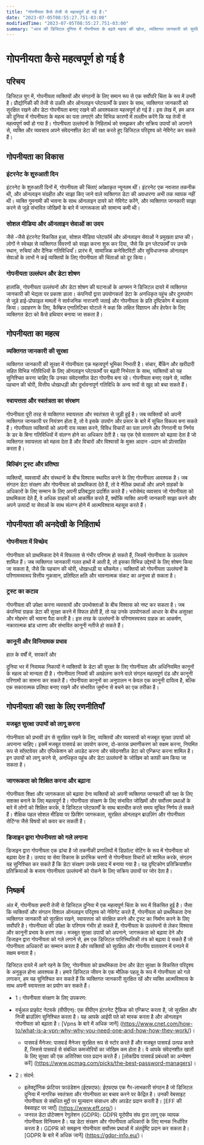 ```yaml
---
title: "गोपनीयता कैसे तेजी से महत्वपूर्ण हो गई है।"
date: "2023-07-05T08:55:27.751-03:00"
modifiedTime: "2023-07-05T08:55:27.751-03:00"
summary: "आज की डिजिटल दुनिया में गोपनीयता के बढ़ते महत्व की खोज, व्यक्तिगत जानकारी को सुरक्षित रखने और स्वायत्तता की रक्षा करने की आवश्यकता पर जोर देते हुए।"
---
```


# गोपनीयता कैसे महत्वपूर्ण हो गई है

## परिचय

डिजिटल युग में, गोपनीयता व्यक्तियों और संगठनों के लिए समान रूप से एक सर्वोपरि चिंता के रूप में उभरी है। प्रौद्योगिकी की तेजी से उन्नति और ऑनलाइन प्लेटफार्मों के प्रसार के साथ, व्यक्तिगत जानकारी को सुरक्षित रखने और डेटा गोपनीयता बनाए रखने की आवश्यकता महत्वपूर्ण हो गई है। इस लेख में, हम आज की दुनिया में गोपनीयता के महत्व का पता लगाएंगे और विभिन्न कारणों में तल्लीन करेंगे कि यह तेजी से महत्वपूर्ण क्यों हो गया है। गोपनीयता उल्लंघनों के निहितार्थ को समझकर और सक्रिय उपायों को अपनाने से, व्यक्ति और व्यवसाय अपने संवेदनशील डेटा की रक्षा करते हुए डिजिटल परिदृश्य को नेविगेट कर सकते हैं।

## गोपनीयता का विकास

### इंटरनेट के शुरुआती दिन

इंटरनेट के शुरुआती दिनों में, गोपनीयता की चिंताएं अपेक्षाकृत न्यूनतम थीं। इंटरनेट एक नवजात तकनीक थी, और ऑनलाइन संग्रहीत और साझा किए जाने वाले व्यक्तिगत डेटा की अवधारणा अभी तक व्यापक नहीं थी। व्यक्ति गुमनामी की भावना के साथ ऑनलाइन दायरे को नेविगेट करेंगे, और व्यक्तिगत जानकारी साझा करने से जुड़े संभावित जोखिमों के बारे में जागरूकता की सामान्य कमी थी।

### सोशल मीडिया और ऑनलाइन सेवाओं का उदय

जैसे -जैसे इंटरनेट विकसित हुआ, सोशल मीडिया प्लेटफॉर्म और ऑनलाइन सेवाओं ने प्रमुखता प्राप्त की। लोगों ने स्वेच्छा से व्यक्तिगत विवरणों को साझा करना शुरू कर दिया, जैसे कि इन प्लेटफार्मों पर उनके स्थान, रुचियां और दैनिक गतिविधियाँ। प्रारंभ में, सामाजिक कनेक्टिविटी और सुविधाजनक ऑनलाइन सेवाओं के लाभों ने कई व्यक्तियों के लिए गोपनीयता की चिंताओं को दूर किया।

### गोपनीयता उल्लंघन और डेटा शोषण
हालांकि, गोपनीयता उल्लंघनों और डेटा शोषण की घटनाओं के आगमन ने डिजिटल दायरे में व्यक्तिगत जानकारी की भेद्यता पर प्रकाश डाला। कंपनियों द्वारा उपयोगकर्ता डेटा के अनधिकृत पहुंच और दुरुपयोग से जुड़े हाई-प्रोफाइल मामलों ने सार्वजनिक नाराजगी जताई और गोपनीयता के प्रति दृष्टिकोण में बदलाव किया। उदाहरण के लिए, कैम्ब्रिज एनालिटिका घोटाले ने कहा कि लक्षित विज्ञापन और हेरफेर के लिए व्यक्तिगत डेटा को कैसे हथियार बनाया जा सकता है।

## गोपनीयता का महत्व

### व्यक्तिगत जानकारी की सुरक्षा

व्यक्तिगत जानकारी की सुरक्षा में गोपनीयता एक महत्वपूर्ण भूमिका निभाती है। संचार, बैंकिंग और खरीदारी सहित विभिन्न गतिविधियों के लिए ऑनलाइन प्लेटफार्मों पर बढ़ती निर्भरता के साथ, व्यक्तियों को यह सुनिश्चित करना चाहिए कि उनका संवेदनशील डेटा गोपनीय बना रहे। गोपनीयता बनाए रखने से, व्यक्ति पहचान की चोरी, वित्तीय धोखाधड़ी और दुर्भावनापूर्ण गतिविधि के अन्य रूपों से खुद को बचा सकते हैं।

### स्वायत्तता और स्वतंत्रता का संरक्षण

गोपनीयता पूरी तरह से व्यक्तिगत स्वायत्तता और स्वतंत्रता से जुड़ी हुई है। जब व्यक्तियों को अपनी व्यक्तिगत जानकारी पर नियंत्रण होता है, तो वे इसके उपयोग और प्रसार के बारे में सूचित विकल्प बना सकते हैं। गोपनीयता व्यक्तियों को अपनी राय व्यक्त करने, विविध विचारों का पता लगाने और निगरानी या निर्णय के डर के बिना गतिविधियों में संलग्न होने का अधिकार देती है। यह एक ऐसे वातावरण को बढ़ावा देता है जो व्यक्तिगत स्वायत्तता को महत्व देता है और विचारों और विश्वासों के मुक्त आदान -प्रदान को प्रोत्साहित करता है।

### बिल्डिंग ट्रस्ट और प्रतिष्ठा

व्यक्तियों, व्यवसायों और संस्थानों के बीच विश्वास स्थापित करने के लिए गोपनीयता आवश्यक है। जब संगठन डेटा संरक्षण और गोपनीयता को प्राथमिकता देते हैं, तो वे नैतिक प्रथाओं और अपने ग्राहकों के अधिकारों के लिए सम्मान के लिए अपनी प्रतिबद्धता प्रदर्शित करते हैं। भरोसेमंद व्यवसाय जो गोपनीयता को प्राथमिकता देते हैं, वे अधिक ग्राहकों को आकर्षित करते हैं, क्योंकि व्यक्ति अपनी जानकारी साझा करने और अपने उत्पादों या सेवाओं के साथ संलग्न होने में आत्मविश्वास महसूस करते हैं।

## गोपनीयता की अनदेखी के निहितार्थ

### गोपनीयता में विच्छेद
गोपनीयता को प्राथमिकता देने में विफलता से गंभीर परिणाम हो सकते हैं, जिसमें गोपनीयता के उल्लंघन शामिल हैं। जब व्यक्तिगत जानकारी गलत हाथों में आती है, तो इसका विभिन्न उद्देश्यों के लिए शोषण किया जा सकता है, जैसे कि पहचान की चोरी, धोखाधड़ी या ब्लैकमेल। व्यक्तियों को गोपनीयता उल्लंघनों के परिणामस्वरूप वित्तीय नुकसान, प्रतिष्ठित क्षति और भावनात्मक संकट का अनुभव हो सकता है।

### ट्रस्ट का कटाव

गोपनीयता की उपेक्षा करना व्यवसायों और उपभोक्ताओं के बीच विश्वास को नष्ट कर सकता है। जब कंपनियां ग्राहक डेटा की सुरक्षा करने में विफल होती हैं, तो यह उनके उपयोगकर्ता आधार के बीच असुरक्षा और मोहभंग की भावना पैदा करती है। इस तरह के उल्लंघनों के परिणामस्वरूप ग्राहक का आकर्षण, नकारात्मक ब्रांड धारणा और संभावित कानूनी नतीजे हो सकते हैं।

### कानूनी और विनियामक प्रभाव

हाल के वर्षों में, सरकारें और

दुनिया भर में नियामक निकायों ने व्यक्तियों के डेटा की सुरक्षा के लिए गोपनीयता और अधिनियमित कानूनों के महत्व को मान्यता दी है। गोपनीयता नियमों की अवहेलना करने वाले संगठन महत्वपूर्ण दंड और कानूनी परिणामों का सामना कर सकते हैं। गोपनीयता कानूनों का अनुपालन न केवल एक कानूनी दायित्व है, बल्कि एक सकारात्मक प्रतिष्ठा बनाए रखने और संभावित जुर्माना से बचने का एक तरीका है।

## गोपनीयता की रक्षा के लिए रणनीतियाँ

### मजबूत सुरक्षा उपायों को लागू करना

गोपनीयता को प्रभावी ढंग से सुरक्षित रखने के लिए, व्यक्तियों और व्यवसायों को मजबूत सुरक्षा उपायों को अपनाना चाहिए। इसमें मजबूत पासवर्ड का उपयोग करना, दो-कारक प्रमाणीकरण को सक्षम करना, नियमित रूप से सॉफ़्टवेयर और एप्लिकेशन को अपडेट करना और संवेदनशील डेटा को एन्क्रिप्ट करना शामिल है। इन उपायों को लागू करने से, अनधिकृत पहुंच और डेटा उल्लंघनों के जोखिम को काफी कम किया जा सकता है।

### जागरूकता को शिक्षित करना और बढ़ाना
गोपनीयता शिक्षा और जागरूकता को बढ़ावा देना व्यक्तियों को अपनी व्यक्तिगत जानकारी की रक्षा के लिए सशक्त बनाने के लिए महत्वपूर्ण है। गोपनीयता संरक्षण के लिए संभावित जोखिमों और सर्वोत्तम प्रथाओं के बारे में लोगों को शिक्षित करके, वे डिजिटल प्लेटफार्मों के साथ बातचीत करते समय सूचित निर्णय ले सकते हैं। शैक्षिक पहल सोशल मीडिया पर फ़िशिंग जागरूकता, सुरक्षित ऑनलाइन ब्राउज़िंग और गोपनीयता सेटिंग्स जैसे विषयों को कवर कर सकती है।

### डिजाइन द्वारा गोपनीयता को गले लगाना

डिजाइन द्वारा गोपनीयता एक ढांचा है जो तकनीकी प्रणालियों में डिफ़ॉल्ट सेटिंग के रूप में गोपनीयता को बढ़ावा देता है। उत्पाद या सेवा विकास के प्रारंभिक चरणों से गोपनीयता विचारों को शामिल करके, संगठन यह सुनिश्चित कर सकते हैं कि डेटा संरक्षण उनके प्रसाद में बनाया गया है। यह दृष्टिकोण प्रतिक्रियाशील प्रतिक्रियाओं के बजाय गोपनीयता उल्लंघनों को रोकने के लिए सक्रिय उपायों पर जोर देता है।

## निष्कर्ष

अंत में, गोपनीयता हमारी तेजी से डिजिटल दुनिया में एक महत्वपूर्ण चिंता के रूप में विकसित हुई है। जैसा कि व्यक्तियों और संगठन विशाल ऑनलाइन परिदृश्य को नेविगेट करते हैं, गोपनीयता को प्राथमिकता देना व्यक्तिगत जानकारी को सुरक्षित रखने, स्वायत्तता को संरक्षित करने और ट्रस्ट का निर्माण करने के लिए सर्वोपरि है। गोपनीयता की उपेक्षा के परिणाम गंभीर हो सकते हैं, गोपनीयता के उल्लंघनों से लेकर विश्वास और कानूनी प्रभाव के क्षरण तक। मजबूत सुरक्षा उपायों को अपनाने, जागरूकता को बढ़ावा देने और डिजाइन द्वारा गोपनीयता को गले लगाने से, हम एक डिजिटल पारिस्थितिकी तंत्र को बढ़ावा दे सकते हैं जो गोपनीयता अधिकारों का सम्मान करता है और व्यक्तियों को सुरक्षित और गोपनीय वातावरण में पनपने में सक्षम बनाता है।

डिजिटल दायरे में आगे रहने के लिए, गोपनीयता को प्राथमिकता देना और डेटा सुरक्षा के विकसित परिदृश्य के अनुकूल होना आवश्यक है। हमारे डिजिटल जीवन के एक मौलिक पहलू के रूप में गोपनीयता को गले लगाकर, हम यह सुनिश्चित कर सकते हैं कि व्यक्तिगत जानकारी सुरक्षित रहें और व्यक्ति आत्मविश्वास के साथ अपनी स्वायत्तता का प्रयोग कर सकते हैं।

- 1। गोपनीयता संरक्षण के लिए उपकरण:
- वर्चुअल प्राइवेट नेटवर्क (वीपीएन): एक वीपीएन इंटरनेट ट्रैफ़िक को एन्क्रिप्ट करता है, जो सुरक्षित और निजी ब्राउज़िंग सुनिश्चित करता है। यह आपके आईपी पते को मास्क करता है और ऑनलाइन गोपनीयता को बढ़ाता है। [Vpns के बारे में अधिक जानें] (https://www.cnet.com/how-to/what-is-a-vpn-why-why-you-need-one-and-how-how-they-work/)।
  - पासवर्ड मैनेजर: पासवर्ड मैनेजर सुरक्षित रूप से स्टोर करते हैं और मजबूत पासवर्ड उत्पन्न करते हैं, जिससे पासवर्ड से संबंधित कमजोरियों का जोखिम कम होता है। वे आपके संवेदनशील खातों के लिए सुरक्षा की एक अतिरिक्त परत प्रदान करते हैं। [लोकप्रिय पासवर्ड प्रबंधकों का अन्वेषण करें] (https://www.pcmag.com/picks/the-best-password-managers)।

- 2। संदर्भ:
  - इलेक्ट्रॉनिक फ्रंटियर फाउंडेशन (ईएफएफ): ईएफएफ एक गैर-लाभकारी संगठन है जो डिजिटल दुनिया में नागरिक स्वतंत्रता और गोपनीयता का बचाव करने पर केंद्रित है। उनकी वेबसाइट गोपनीयता से संबंधित मुद्दों पर मूल्यवान संसाधन और अपडेट प्रदान करती है। [EFF की वेबसाइट पर जाएँ] (https://www.eff.org/)।
  - जनरल डेटा प्रोटेक्शन रेगुलेशन (GDPR): GDPR यूरोपीय संघ द्वारा लागू एक व्यापक गोपनीयता विनियमन है। यह डेटा संरक्षण और गोपनीयता अधिकारों के लिए मानक निर्धारित करता है। GDPR को समझना गोपनीयता सर्वोत्तम प्रथाओं में अंतर्दृष्टि प्रदान कर सकता है। [GDPR के बारे में अधिक जानें] (https://gdpr-info.eu/)।